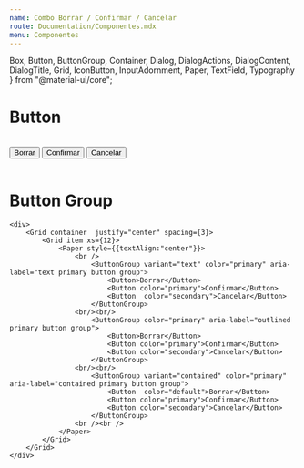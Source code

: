 ```yaml
---
name: Combo Borrar / Confirmar / Cancelar
route: Documentation/Componentes.mdx
menu: Componentes
---
```



  Box,
  Button,
  ButtonGroup,
  Container,
  Dialog,
  DialogActions,
  DialogContent,
  DialogTitle,
  Grid,
  IconButton,
  InputAdornment,
  Paper,
  TextField,
  Typography
} from "@material-ui/core";



# Button 

<Playground>
    <div>
        <Grid container  justify="center" spacing={3}>
            <Grid item xs={12}>
                <Paper style={{textAlign:"center"}}>
                <br />
                    <Button style={{margin: ".5rem"}} variant="contained" >Borrar</Button>
                    <Button style={{margin: ".5rem"}} variant="contained" color="primary">Confirmar</Button>
                    <Button style={{margin: ".5rem"}} variant="contained"  color="secondary">Cancelar</Button>
                <br /><br />
                </Paper>
            </Grid>
        </Grid>
    </div>
</Playground>

# Button Group

<Playground>


    <div>
        <Grid container  justify="center" spacing={3}>
            <Grid item xs={12}>
                <Paper style={{textAlign:"center"}}>
                    <br />
                        <ButtonGroup variant="text" color="primary" aria-label="text primary button group">
                            <Button>Borrar</Button>
                            <Button color="primary">Confirmar</Button>
                            <Button  color="secondary">Cancelar</Button>
                        </ButtonGroup>
                    <br/><br/>
                        <ButtonGroup color="primary" aria-label="outlined primary button group">
                            <Button>Borrar</Button>
                            <Button color="primary">Confirmar</Button>
                            <Button color="secondary">Cancelar</Button>
                        </ButtonGroup>
                    <br/><br/>
                        <ButtonGroup variant="contained" color="primary" aria-label="contained primary button group">
                            <Button  color="default">Borrar</Button>
                            <Button color="primary">Confirmar</Button>
                            <Button color="secondary">Cancelar</Button>
                        </ButtonGroup>
                    <br /><br />
                </Paper>
            </Grid>
        </Grid>
    </div>
</Playground>
